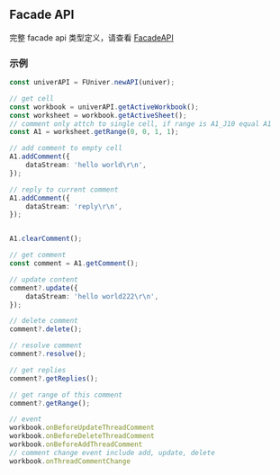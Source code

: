 
## Facade API <VersionBadge version="0.2.10+" />

完整 facade api 类型定义，请查看 [FacadeAPI](/typedoc/@univerjs/facade/README)

### 示例
```typescript
const univerAPI = FUniver.newAPI(univer);

// get cell
const workbook = univerAPI.getActiveWorkbook();
const worksheet = workbook.getActiveSheet();
// comment only attch to single cell, if range is A1_J10 equal A1
const A1 = worksheet.getRange(0, 0, 1, 1);

// add comment to empty cell
A1.addComment({
    dataStream: 'hello world\r\n',
});

// reply to current comment
A1.addComment({
    dataStream: 'reply\r\n',
});


A1.clearComment();

// get comment
const comment = A1.getComment();

// update content
comment?.update({
    dataStream: 'hello world222\r\n',
});

// delete comment
comment?.delete();

// resolve comment
comment?.resolve();

// get replies
comment?.getReplies();

// get range of this comment
comment?.getRange();

// event
workbook.onBeforeUpdateThreadComment
workbook.onBeforeDeleteThreadComment
workbook.onBeforeAddThreadComment
// comment change event include add, update, delete
workbook.onThreadCommentChange
```